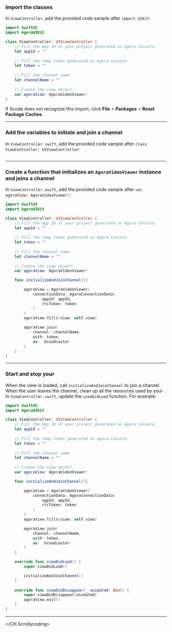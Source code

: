 <PlatformWrapper platform="ios">
<CH.Scrollycoding>

### Import the <Vg k="UIK" /> classes

In `ViewController`, add the provided code sample after `import UIKit`:

```swift ViewController.swift focus=1:2
import SwiftUI
import AgoraUIKit

class ViewController: UIViewController {
    // Fill the App ID of your project generated on Agora Console.
    let appId = ""
    
    // Fill the temp token generated on Agora Console.
    let token = ""
    
    // Fill the channel name.
    let channelName = ""
    
    // Create the view object.
    var agoraView: AgoraVideoViewer!
}
```

If Xcode does not recognize this import, click **File** &gt; **Packages** &gt; **Reset Package Caches**.

---

### Add the variables to initiate and join a channel

In `ViewController.swift`, add the provided code sample after `class ViewController: UIViewController`:

```swift ViewController.swift focus=3:16

```
---

### Create a function that initializes an `AgoraVideoViewer` instance and joins a channel

In `ViewController.swift`, add the provided code sample after `var agoraView: AgoraVideoViewer!`:

```swift ViewController.swift focus=14:32
import SwiftUI
import AgoraUIKit

class ViewController: UIViewController {
    // Fill the App ID of your project generated on Agora Console.
    let appId = ""
    
    // Fill the temp token generated on Agora Console.
    let token = ""
    
    // Fill the channel name.
    let channelName = ""
    
    // Create the view object.
    var agoraView: AgoraVideoViewer!

    func initializeAndJoinChannel(){

        agoraView = AgoraVideoViewer(
            connectionData: AgoraConnectionData(
                appId: appId,
                rtcToken: token
            )
        )
        agoraView.fills(view: self.view)

        agoraView.join(
            channel: channelName,
            with: token,
            as: .broadcaster
        )
    }
}
```

---

### Start and stop your  <Vpl k="CLIENT"/>

When the view is loaded, call `initializeAndJoinChannel` to join a channel. When the user leaves the channel, clean up all the resources used by your  <Vpl k="CLIENT"/>.
In `ViewController.swift`, update the `viewDidLoad` function. For example:

```swift ViewController.swift focus=33:43
import SwiftUI
import AgoraUIKit

class ViewController: UIViewController {
    // Fill the App ID of your project generated on Agora Console.
    let appId = ""
    
    // Fill the temp token generated on Agora Console.
    let token = ""
    
    // Fill the channel name.
    let channelName = ""
    
    // Create the view object.
    var agoraView: AgoraVideoViewer!

    func initializeAndJoinChannel(){

        agoraView = AgoraVideoViewer(
            connectionData: AgoraConnectionData(
                appId: appId,
                rtcToken: token
            )
        )
        agoraView.fills(view: self.view)

        agoraView.join(
            channel: channelName,
            with: token,
            as: .broadcaster
        )
    }

    override func viewDidLoad() {
        super.viewDidLoad()

        initializeAndJoinChannel()
    }
    
    override func viewDidDisappear(_ animated: Bool) {
        super.viewDidDisappear(animated)
        agoraView.exit()
    }
}
```
---



</CH.Scrollycoding>
</PlatformWrapper>
